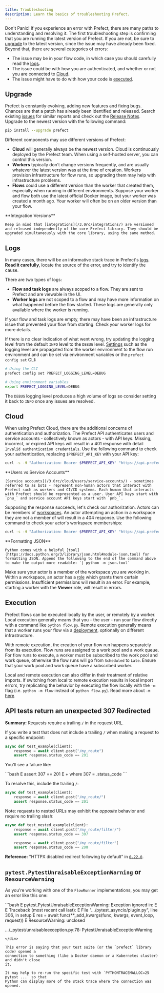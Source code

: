 ```yaml
---
title: Troubleshooting
description: Learn the basics of troubleshooting Prefect.
---
```


Don't Panic! If you experience an error with Prefect, there are many paths to understanding and resolving it. The first troubleshooting step is confirming that you are running the latest version of Prefect. If you are not, be sure to [upgrade](#upgrade) to the latest version, since the issue may have already been fixed. Beyond that, there are several categories of errors:

* The issue may be in your flow code, in which case you should carefully read the [logs](#logs).
* The issue could be with how you are authenticated, and whether or not you are connected to [Cloud](#cloud).
* The issue might have to do with how your code is [executed](#execution).

## Upgrade

Prefect is constantly evolving, adding new features and fixing bugs. Chances are that a patch has already been identified and released. Search existing [issues](https://github.com/PrefectHQ/prefect/issues) for similar reports and check out the [Release Notes](https://github.com/PrefectHQ/prefect/blob/main/RELEASE-NOTES.md). Upgrade to the newest version with the following command:

```bash
pip install --upgrade prefect
```

Different components may use different versions of Prefect:

* **Cloud** will generally always be the newest version. Cloud is continuously deployed by the Prefect team. When using a self-hosted server, you can control this version.
* **Workers** typically don't change versions frequently, and are usually whatever the latest version was at the time of creation. Workers provision infrastructure for flow runs, so upgrading them may help with infrastructure problems.
* **Flows** could use a different version than the worker that created them, especially when running in different environments. Suppose your worker and flow both use the latest official Docker image, but your worker was created a month ago. Your worker will often be on an older version than your flow.

<Note>
**Integration Versions**

    Keep in mind that [integrations](/3.0rc/integrations/) are versioned and released independently of the core Prefect library. They should be upgraded simultaneously with the core library, using the same method.

</Note>

## Logs

In many cases, there will be an informative stack trace in Prefect's [logs](/3.0rc/guides/logs/). **Read it carefully**, locate the source of the error, and try to identify the cause.

There are two types of logs:

* **Flow and task logs** are always scoped to a flow. They are sent to Prefect and are viewable in the UI.
* **Worker logs** are not scoped to a flow and may have more information on what happened before the flow started. These logs are generally only available where the worker is running.

If your flow and task logs are empty, there may have been an infrastructure issue that prevented your flow from starting. Check your worker logs for more details.

If there is no clear indication of what went wrong, try updating the logging level from the default `INFO` level to the `DEBUG` level. [Settings](/3.0rc/api-ref/prefect/settings/) such as the logging level are propagated from the worker environment to the flow run environment and can be set via environment variables or the `prefect config set` CLI:

```bash
# Using the CLI
prefect config set PREFECT_LOGGING_LEVEL=DEBUG

# Using environment variables
export PREFECT_LOGGING_LEVEL=DEBUG
```

The `DEBUG` logging level produces a high volume of logs so consider setting it back to `INFO` once any issues are resolved.

## Cloud

When using Prefect Cloud, there are the additional concerns of authentication and authorization. The Prefect API authenticates users and service accounts - collectively known as actors - with API keys. Missing, incorrect, or expired API keys will result in a 401 response with detail `Invalid authentication credentials`. Use the following command to check your authentication, replacing `$PREFECT_API_KEY` with your API key:

```bash
curl -s -H "Authorization: Bearer $PREFECT_API_KEY" "https://api.prefect.cloud/api/me/"
```

<Note>
**Users vs Service Accounts**

    [Service accounts](/3.0rc/cloud/users/service-accounts/) - sometimes referred to as bots - represent non-human actors that interact with Prefect such as workers and CI/CD systems. Each human that interacts with Prefect should be represented as a user. User API keys start with `pnu_` and service account API keys start with `pnb_`.

</Note>

Supposing the response succeeds, let's check our authorization. Actors can be members of [workspaces](/3.0rc/cloud/workspaces/). An actor attempting an action in a workspace they are not a member of will result in a 404 response. Use the following command to check your actor's workspace memberships:

```bash
curl -s -H "Authorization: Bearer $PREFECT_API_KEY" "https://api.prefect.cloud/api/me/workspaces"
```

<Note>
**Formatting JSON**

    Python comes with a helpful [tool](https://docs.python.org/3/library/json.html#module-json.tool) for formatting JSON. Append the following to the end of the command above to make the output more readable: `| python -m json.tool`

</Note>

Make sure your actor is a member of the workspace you are working in. Within a workspace, an actor has a [role](/3.0rc/cloud/users/roles/) which grants them certain permissions. Insufficient permissions will result in an error. For example, starting a worker with the **Viewer** role, will result in errors.

## Execution

Prefect flows can be executed locally by the user, or remotely by a worker. Local execution generally means that you - the user - run your flow directly with a command like `python flow.py`. Remote execution generally means that a worker runs your flow via a [deployment](/3.0rc/concepts/deployments/), optionally on different infrastructure.

With remote execution, the creation of your flow run happens separately from its execution. Flow runs are assigned to a work pool and a work queue. For flow runs to execute, a worker must be subscribed to the work pool and work queue, otherwise the flow runs will go from `Scheduled` to `Late`. Ensure that your work pool and work queue have a subscribed worker.

Local and remote execution can also differ in their treatment of relative imports. If switching from local to remote execution results in local import errors, try replicating the behavior by executing the flow locally with the `-m` flag (i.e. `python -m flow` instead of `python flow.py`). Read more about `-m` [here](https://stackoverflow.com/a/62923810).

## API tests return an unexpected 307 Redirected

**Summary:** Requests require a trailing `/` in the request URL.

If you write a test that does not include a trailing `/` when making a request to a specific endpoint:

```python
async def test_example(client):
    response = await client.post("/my_route")
    assert response.status_code == 201
```

You'll see a failure like:

<div class="terminal">
```bash
E       assert 307 == 201
E        +  where 307 = <Response [307 Temporary Redirect]>.status_code
```
</div>

To resolve this, include the trailing `/`:

```python
async def test_example(client):
    response = await client.post("/my_route/")
    assert response.status_code == 201
```

Note: requests to nested URLs may exhibit the *opposite* behavior and require no trailing slash:

```python
async def test_nested_example(client):
    response = await client.post("/my_route/filter/")
    assert response.status_code == 307

    response = await client.post("/my_route/filter")
    assert response.status_code == 200
```

**Reference:** "HTTPX disabled redirect following by default" in [`0.22.0`](https://github.com/encode/httpx/blob/master/CHANGELOG.md#0200-13th-october-2021).

## `pytest.PytestUnraisableExceptionWarning` or `ResourceWarning`

As you're working with one of the `FlowRunner` implementations, you may get an
error like this one:

<div class="terminal">
```bash
E               pytest.PytestUnraisableExceptionWarning: Exception ignored in: <ssl.SSLSocket fd=-1, family=AddressFamily.AF_INET, type=SocketKind.SOCK_STREAM, proto=0>
E
E               Traceback (most recent call last):
E                 File ".../pytest_asyncio/plugin.py", line 306, in setup
E                   res = await func(**_add_kwargs(func, kwargs, event_loop, request))
E               ResourceWarning: unclosed <ssl.SSLSocket fd=10, family=AddressFamily.AF_INET, type=SocketKind.SOCK_STREAM, proto=0, laddr=('127.0.0.1', 60605), raddr=('127.0.0.1', 6443)>

.../_pytest/unraisableexception.py:78: PytestUnraisableExceptionWarning

```
</div>

This error is saying that your test suite (or the `prefect` library code) opened a
connection to something (like a Docker daemon or a Kubernetes cluster) and didn't close
it.

It may help to re-run the specific test with `PYTHONTRACEMALLOC=25 pytest ...` so that
Python can display more of the stack trace where the connection was opened.

